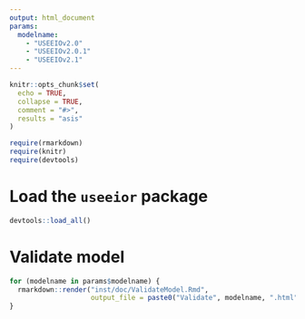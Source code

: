 ```yaml
---
output: html_document
params:
  modelname:
    - "USEEIOv2.0"
    - "USEEIOv2.0.1"
    - "USEEIOv2.1"
---
```


```r
knitr::opts_chunk$set(
  echo = TRUE,
  collapse = TRUE,
  comment = "#>",
  results = "asis"
)

require(rmarkdown)
require(knitr)
require(devtools)
```

# Load the `useeior` package
```r
devtools::load_all()
```

# Validate model
```r
for (modelname in params$modelname) {
  rmarkdown::render("inst/doc/ValidateModel.Rmd",
                    output_file = paste0("Validate", modelname, ".html"))
}
```
